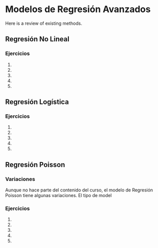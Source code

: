 # Modelos de Regresión Avanzados{#glm}

Here is a review of existing methods.

## Regresión No Lineal

### Ejercicios
1.
2.
3.
4.
5.

## Regresión Logística

### Ejercicios
1.
2.
3.
4.
5.

## Regresión Poisson

### Variaciones
Aunque no hace parte del contenido del curso, el modelo de Regresión Poisson tiene algunas variaciones. El tipo de model


### Ejercicios
1.
2.
3.
4.
5.

